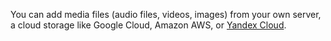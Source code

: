 <Note mode="note" title="Note">

You can add media files (audio files, videos, images) from your own server, a cloud storage like Google Cloud, Amazon AWS, or [Yandex&#160;Cloud](/docs/guide/use-object-storage).

</Note>

